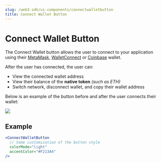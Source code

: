 ```yaml
---
slug: /web3-sdk/ui-components/connectwalletbutton
title: Connect Wallet Button
---
```



# Connect Wallet Button

The Connect Wallet button allows the user to connect to your application using their
[MetaMask](/react/react.usemetamask),
[WalletConnect](/react/react.usewalletconnect) or [Coinbase](/react/react.usecoinbasewallet) wallet.

After the user has connected, the user can:

- View the connected wallet address
- View their balance of the **native token** _(such as ETH)_
- Switch network, disconnect wallet, and copy their wallet address

Below is an example of the button before and after the user connects their wallet:

<div
  style={{
    display: "flex",
    justifyContent: "center",
    marginBottom: 24,
  }}
>
  <img src={"/assets/connectwalletbutton.png"} style={{ maxHeight: 300 }} />
</div>

<div className="row" style={{ marginBottom: 24 }}>
  <div className="col col--12" style={{ marginTop: 8 }}>
    <QuickstartCard
      name="Example: Connect Wallet Button"
      link="https://connectwallet.thirdweb-example.com/"
      image="/assets/icons/education.png"
    />
  </div>
</div>

## Example

```jsx
<ConnectWalletButton
  // Some customization of the button style
  colorMode="light"
  accentColor="#F213A4"
/>
```
